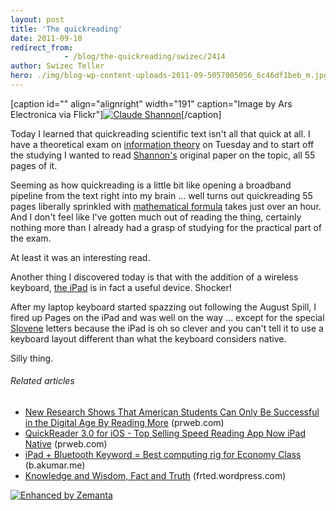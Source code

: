 ```yaml
---
layout: post
title: 'The quickreading'
date: 2011-09-10
redirect_from: 
            - /blog/the-quickreading/swizec/2414
author: Swizec Teller
hero: ./img/blog-wp-content-uploads-2011-09-5057005056_6c46df1beb_m.jpg
---
```

\[caption id="" align="alignright" width="191" caption="Image by Ars Electronica via Flickr"][![Claude Shannon](./img/blog-wp-content-uploads-2011-09-5057005056_6c46df1beb_m.jpg "Claude Shannon")](http://www.flickr.com/photos/36085842@N06/5057005056)\[/caption]



Today I learned that quickreading scientific text isn't all that quick at all. I have a theoretical exam on [information theory](http://en.wikipedia.org/wiki/Information_theory "Information theory") on Tuesday and to start off the studying I wanted to read [Shannon's](http://en.wikipedia.org/wiki/Claude_Shannon "Claude Shannon") original paper on the topic, all 55 pages of it.



Seeming as how quickreading is a little bit like opening a broadband pipeline from the text right into my brain ... well turns out quickreading 55 pages liberally sprinkled with [mathematical formula](http://en.wikipedia.org/wiki/Formula "Formula") takes just over an hour. And I don't feel like I've gotten much out of reading the thing, certainly nothing more than I already had a grasp of studying for the practical part of the exam.



At least it was an interesting read.



Another thing I discovered today is that with the addition of a wireless keyboard, [the iPad](http://en.wikipedia.org/wiki/IPad "IPad") is in fact a useful device. Shocker!



After my laptop keyboard started spazzing out following the August Spill, I fired up Pages on the iPad and was well on the way ... except for the special [Slovene](http://en.wikipedia.org/wiki/Slovene_language "Slovene language") letters because the iPad is oh so clever and you can't tell it to use a keyboard layout different than what the keyboard considers native.



Silly thing.

###### Related articles

- [New Research Shows That American Students Can Only Be Successful in the Digital Age By Reading More](http://www.prweb.com/releases/2010/01/prweb3530964.htm) (prweb.com)
- [QuickReader 3.0 for iOS - Top Selling Speed Reading App Now iPad Native](http://www.prweb.com/releases/prweb2010/12/prweb4913104.htm) (prweb.com)
- [iPad + Bluetooth Keyword = Best computing rig for Economy Class](http://b.akumar.me/2011/09/07/ipad-bluetooth-keyword-best-computing-rig-for-economy-class/) (b.akumar.me)
- [Knowledge and Wisdom, Fact and Truth](http://frted.wordpress.com/2011/08/23/knowledge-and-wisdom-fact-and-truth/) (frted.wordpress.com)

[![Enhanced by Zemanta](http://img.zemanta.com/zemified_e.png?x-id=e1ce3378-ec4b-471f-a0f6-5855a7b8b22f)](http://www.zemanta.com/ "Enhanced by Zemanta")